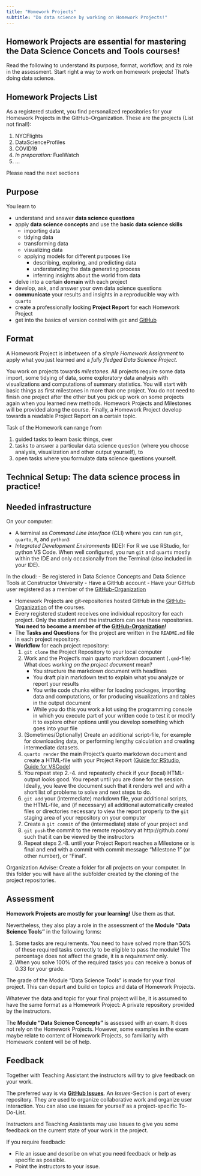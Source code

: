 ```yaml
---
title: "Homework Projects"
subtitle: "Do data science by working on Homework Projects!"
---
```


::: {.callout-important appearance="simple"}

## Homework Projects are essential for mastering the Data Science Concets and Tools courses! 

Read the following to understand its purpose, format, workflow, and its role in the assessment. Start right a way to work on homework projects! That's doing data science. 

:::

## Homework Projects List

As a registered student, you find personalized repositories for your Homework Projects in the GitHub-Organization. These are the projects (List not final!):

1. NYCFlights
2. DataScienceProfiles
3. COVID19
4. *In preparation:* FuelWatch 
5. ...

Please read the next sections 



## Purpose 

You learn to

- understand and answer **data science questions**
- apply **data science concepts** and use the **basic data science skills**
  - importing data
  - tidying data
  - transforming data
  - visualizing data
  - applying models for different purposes like 
    - describing, exploring, and predicting data
    - understanding the data generating process
    - inferring insights about the world from data
- delve into a certain **domain** with each project
- develop, ask, and answer your own data science questions 
- **communicate** your results and insights in a reproducible way with `quarto`
- create a professionally looking **Project Report** for each Homework Project
- get into the basics of version control with `git` and [GitHub](http://github.com)


## Format

A Homework Project is inbetween of a *simple Homework Assignment* to apply what you just learned and a *fully fledged Data Science Project*. 

You work on projects towards *milestones*. All projects require some data import, some tidying of data, some exploratory data analysis with visualizations and computations of summary statistics. You will start with basic things as first milestones in more than one project. You do not need to finish one project after the other but you pick up work on some projects again when you learned new methods. Homework Projects and Milestones will be provided along the course. Finally, a Homework Project develop towards a readable Project Report on a certain topic. 

Task of the Homework can range from

1. guided tasks to learn basic things, over 
2. tasks to answer a particular data science question (where you choose analysis, visualization and other output yourself), to
3. open tasks where you formulate data science questions yourself. 


## Technical Setup: The data science process in practice!

:::{.callout-important collapse=true appearance='simple' icon=true}
## Needed infrastructure

On your computer: 

- A terminal as *Command Line Interface* (CLI) where you can run `git`, `quarto`, `R`, and `python3`
- *Integrated Development Environments* (IDE): For R we use RStudio, for python VS Code. When well configured, you run `git` and `quarto` mostly within the IDE and only occasionally from the Terminal (also included in your IDE). 

In the cloud: 
- Be registered in Data Science Concepts and Data Science Tools at Constructor University
- Have a GitHub account
- Have your GitHub user registered as a member of the [GitHub-Organization](https://github.com/CU-F24-MDSSB-01-Concepts-Tools)
:::

- Homework Projects are git-repositories hosted GitHub in the [GitHub-Organization](https://github.com/CU-F24-MDSSB-01-Concepts-Tools) of the courses.  
- Every registered student receives one individual repository for each project. Only the student and the instructors can see these repositories. **You need to become a member of the [GitHub-Organization](https://github.com/CU-F24-MDSSB-01-Concepts-Tools)!**
- The **Tasks and Questions** for the project are written in the `README.md` file in each project repository. 
- **Workflow** for each project repository: 
  1. `git clone` the Project Repository to your local computer
  2. Work and the Project's main quarto markdown document (`.qmd`-file)  
     What does *working on the project document* mean?
     - You structure the markdown document with headlines
     - You draft plain markdown text to explain what you analyze or report your results
     - You write code chunks either for loading packages, importing data and computations, or for producing visualizations and tables in the output document
     - While you do this you work a lot using the programming console in which you execute part of your written code to test it or modify it to explore other options until you develop something which goes into your file 
  3. (Sometimes/Optionally) Create an additional script-file, for example for downloading data, or performing lengthy calculation and creating intermediate datasets. 
  4. `quarto render` the main Project's quarto markdown document and create a HTML-file with your Project Report ([Guide for RStudio](https://quarto.org/docs/get-started/hello/rstudio.html), [Guide for VSCode](https://quarto.org/docs/get-started/hello/vscode.html))
  5. You repeat step 2.-4. and repeatedly check if your (local) HTML-output looks good. You repeat until you are done for the session. Ideally, you leave the document such that it renders well and with a short list of problems to solve and next steps to do.  
  6. `git add` your (intermediate) markdown file, your additional scripts, the HTML-file, and (if necessary) all additional automatically created files or directories necessary to view the report properly to the `git` staging area of your repository on your computer
  7. Create a `git commit` of the (intermediate) state of your project and 
  8. `git push` the commit to the remote repository at http://github.com/ such that it can be viewed by the instructors
  9. Repeat steps 2.-8. until your Project Report reaches a Milestone or is final and end with a commit with commit message "Milestone 1" (or other number), or "Final".
  
Organization Advise: Create a folder for all projects on your computer. In this folder you will have all the subfolder created by the cloning of the project repositories. 


## Assessment

**Homework Projects are mostly for your learning!** Use them as that. 

Nevertheless, they also play a role in the assessment of the **Module "Data Science Tools"** in the following forms:

1. Some tasks are requirements. You need to have solved more than 50% of these required tasks correctly to be eligible to pass the module! The percentage does not affect the grade, it is a *requirement* only. 
2. When you solve 100% of the required tasks you can receive a bonus of 0.33 for your grade.

The grade of the Module "Data Science Tools" is made for your final project. This can depart and build on topics and data of Homework Projects.  

Whatever the data and topic for your final project will be, it is assumed to have the same format as a Homework Project: A private repository provided by the instructors.  

The **Module "Data Science Concepts"** is assessed with an exam. It does not rely on the Homework Projects. However, some examples in the exam maybe relate to content of Homework Projects, so familiarity with Homework content will be of help. 


## Feedback

Together with Teaching Assistant the instructors will try to give feedback on your work. 

The preferred way is via **[GitHub Issues](https://docs.github.com/en/issues/tracking-your-work-with-issues/about-issues)**. 
An *Issues*-Section is part of every repository. They are used to organize collaborative work and organize user interaction. You can also use issues for yourself as a project-specific To-Do-List. 

Instructors and Teaching Assistants may use Issues to give you some feedback on the current state of your work in the project. 

If you require feedback: 

- File an issue and describe on what you need feedback or help as specific as possible. 
- Point the instructors to your issue. 